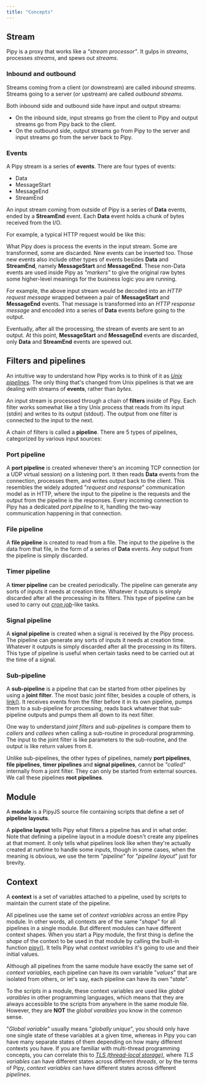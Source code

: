 ```yaml
---
title: "Concepts"
---
```



## Stream

Pipy is a proxy that works like a _"stream processor"_. It gulps in _streams_, processes _streams_, and spews out _streams_.

### Inbound and outbound

Streams coming from a client (or downstream) are called _inbound streams_. Streams going to a server (or upstream) are called _outbound streams_.

<div style="text-align: center">
  <SvgStreams/>
</div>

Both inbound side and outbound side have input and output streams:

* On the inbound side, input streams go from the client to Pipy and output streams go from Pipy back to the client.
* On the outbound side, output streams go from Pipy to the server and input streams go from the server back to Pipy.

### Events

A Pipy stream is a series of **events**. There are four types of events:

* Data
* MessageStart
* MessageEnd
* StreamEnd

An input stream coming from outside of Pipy is a series of **Data** events, ended by a **StreamEnd** event. Each **Data** event holds a chunk of bytes received from the I/O.

For example, a typical HTTP request would be like this:

<div style="text-align: center">
  <SvgStreamInput/>
</div>

What Pipy does is process the events in the input stream. Some are transformed, some are discarded. New events can be inserted too. Those new events also include other types of events besides **Data** and **StreamEnd**, namely **MessageStart** and **MessageEnd**. These non-Data events are used inside Pipy as _"markers"_ to give the original raw bytes some higher-level meanings for the business logic you are running.

For example, the above input stream would be decoded into an _HTTP request message_ wrapped between a pair of **MessageStart** and **MessageEnd** events. That message is transformed into an _HTTP response message_ and encoded into a series of **Data** events before going to the output.

<div style="text-align: center">
  <SvgStreamTransform/>
</div>

Eventually, after all the processing, the stream of events are sent to an output. At this point, **MessageStart** and **MessageEnd** events are discarded, only **Data** and **StreamEnd** events are spewed out.

<div style="text-align: center">
  <SvgStreamOutput/>
</div>

## Filters and pipelines

An intuitive way to understand how Pipy works is to think of it as [_Unix pipelines_](https://en.wikipedia.org/wiki/Pipeline_(Unix)). The only thing that's changed from Unix pipelines is that we are dealing with streams of **events**, rather than _bytes_.

An input stream is processed through a chain of **filters** inside of Pipy. Each filter works somewhat like a tiny Unix process that reads from its input (stdin) and writes to its output (stdout). The output from one filter is connected to the input to the next.

<div style="text-align: center">
  <SvgPipelineFilters/>
</div>

A chain of filters is called a **pipeline**. There are 5 types of pipelines, categorized
by various input sources:

### Port pipeline

A **port pipeline** is created whenever there's an incoming TCP connection (or a UDP virtual session) on a listening port. It then reads **Data** events from the connection, processes them, and writes output back to the client. This resembles the widely adopted "_request and response_" communication model as in HTTP, where the input to the pipeline is the requests and the output from the pipeline is the responses. Every incoming connection to Pipy has a dedicated _port pipeline_ to it, handling the two-way communication happening in that connection.

### File pipeline

A **file pipeline** is created to read from a file. The input to the pipeline is the data from that file, in the form of a series of **Data** events. Any output from the pipeline is simply discarded.

### Timer pipeline

A **timer pipeline** can be created periodically. The pipeline can generate any sorts of inputs it needs at creation time. Whatever it outputs is simply discarded after all the processing in its filters. This type of pipeline can be used to carry out [_cron job_](https://en.wikipedia.org/wiki/Cron)-like tasks.

### Signal pipeline

A **signal pipeline** is created when a signal is received by the Pipy process. The pipeline can generate any sorts of inputs it needs at creation time. Whatever it outputs is simply discarded after all the processing in its filters. This type of pipeline is useful when certain tasks need to be carried out at the time of a signal.

### Sub-pipeline

A **sub-pipeline** is a pipeline that can be started from other pipelines by using a **joint filter**. The most basic joint filter, besides a couple of others, is [link()](/reference/api/Configuration/link). It receives events from the filter before it in its own pipeline, pumps them to a sub-pipeline for processing, reads back whatever that sub-pipeline outputs and pumps them all down to its next filter.

<div style="text-align: center">
  <SvgSubPipeline/>
</div>

One way to understand _joint filters_ and _sub-pipelines_ is compare them to _callers_ and _callees_ when calling a sub-routine in procedural programming. The input to the joint filter is like parameters to the sub-routine, and the output is like return values from it.

Unlike sub-pipelines, the other types of pipelines, namely **port pipelines**, **file pipelines**, **timer pipelines** and **signal pipelines**, cannot be _"called"_ internally from a joint filter. They can only be started from external sources. We call these pipelines **root pipelines**.

## Module

A **module** is a PipyJS source file containing scripts that define a set of **pipeline layouts**.

A **pipeline layout** tells Pipy what filters a pipeline has and in what order. Note that defining a pipeline layout in a module doesn't create any pipelines at that moment. It only tells what pipelines look like when they're actually created at runtime to handle some inputs, though in some cases, when the meaning is obvious, we use the term "_pipeline_" for "_pipeline layout_" just for brevity.

## Context

A **context** is a set of variables attached to a pipeline, used by scripts to maintain the current state of the pipeline.

All pipelines use the same set of _context variables_ across an entire Pipy module. In other words, all contexts are of the same "_shape_" for all pipelines in a single module. But different modules can have different context shapes. When you start a Pipy module, the first thing is define the _shape_ of the context to be used in that module by calling the built-in function [pipy()](/reference/api/pipy). It tells Pipy what _context variables_ it's going to use and their initial values.

Although all pipelines from the same module have exactly the same set of _context variables_, each pipeline can have its own variable "_values_" that are isolated from others, or let's say, each pipeline can have its own "_state_".

<div style="text-align: center">
  <SvgModulePipelineContext/>
</div>

To the scripts in a module, these context variables are used like _global varaibles_ in other programming languages, which means that they are always accessible to the scripts from anywhere in the same module file. However, they are **NOT** the _global varaibles_ you know in the common sense.

"_Global variable_" usually means "_globally unique_", you should only have one single state of these variables at a given time, whereas in Pipy you can have many separate states of them depending on how many different contexts you have. If you are familiar with multi-thread programming concepts, you can correlate this to [_TLS (thread-local storage)_](https://en.wikipedia.org/wiki/Thread-local_storage), where _TLS variables_ can have different states across different _threads_, or by the terms of Pipy, _context variables_ can have different states across different _pipelines_.
